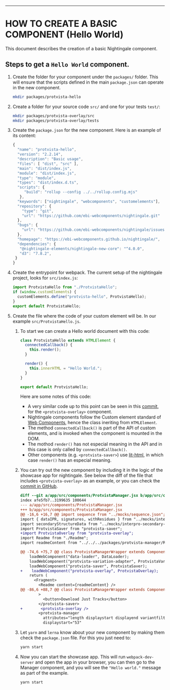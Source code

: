 <Meta title="Creating a component" />

---

# HOW TO CREATE A BASIC COMPONENT (Hello World)

This document describes the creation of a basic Nightingale component.

## Steps to get a `Hello World` component.

1. Create the folder for your component under the `packages/` folder. This will ensure that the scripts defined in the main `package.json` can operate in the new component.
   ```bash
   mkdir packages/protvista-hello
   ```
2. Create a folder for your source code `src/` and one for your tests `test/`:
   ```bash
   mkdir packages/protvista-overlay/src
   mkdir packages/protvista-overlay/tests
   ```
3. Create the `package.json` for the new component. Here is an example of its content:

   ```javascript
   {
     "name": "protvista-hello",
     "version": "2.2.14",
     "description": "Basic usage",
     "files": [ "dist", "src" ],
     "main": "dist/index.js",
     "module": "dist/index.js",
     "type": "module",
     "types": "dist/index.d.ts",
     "scripts": {
        "build": "rollup --config ../../rollup.config.mjs"
      },
     "keywords": ["nightingale", "webcomponents", "customelements"],
     "repository": {
       "type": "git",
       "url": "https://github.com/ebi-webcomponents/nightingale.git"
     },
     "bugs": {
       "url": "https://github.com/ebi-webcomponents/nightingale/issues"
     },
     "homepage": "https://ebi-webcomponents.github.io/nightingale/",
     "dependencies": {
      "@nightingale-elements/nightingale-new-core": "^4.0.0",
      "d3": "7.8.2",
    }
   }

   ```

4. Create the entrypoint for webpack. The current setup of the nightingale project, looks for `src/index.js`:
   ```javascript
   import ProtvistaHello from "./ProtvistaHello";
   if (window.customElements) {
     customElements.define("protvista-hello", ProtvistaHello);
   }
   export default ProtvistaHello;
   ```
5. Create the file where the code of your custom element will be. In our example `src/ProtvistaHello.js`.

   1. To start we can create a Hello world document with this code:

      ```javascript
      class ProtvistaHello extends HTMLElement {
        connectedCallback() {
          this.render();
        }

        render() {
          this.innerHTML = "Hello World.";
        }
      }

      export default ProtvistaHello;
      ```

      Here are some notes of this code:

      - A very similar code up to this point can be seen in this [commit](https://github.com/ebi-webcomponents/nightingale/commit/8f23f1fe159052598fe59b0aba1f413fcc47bac3), for the `<protvista-overlay>` component.
      - Nightingale components follow the Custom element standard of [Web Components](https://developer.mozilla.org/en-US/docs/Web/Web_Components), hence the class ineriting from `HTMLElement`.
      - The method `connectedCallback()` is part of the API of custom elements, and is invoked when the component is mounted in the DOM.
      - The mothod `render()` has not especial meaning in the API and in this case is only called by `connectedCallback()`.
      - Other components (e.g. `<protvista-saver>`) use [lit-html](https://lit-html.polymer-project.org/), in which case `render()` has an especial meaning.

   2. You can try out the new component by including it in the logic of the showcase app for nightingale. See below the diff of the file that includes `<protvista-overlay>` as an example, or you can check the [commit in GitHub](https://github.com/ebi-webcomponents/nightingale/commit/16d2e9cbf778c590566518c862bddc959ae4d716).

      ```diff
      diff --git a/app/src/components/ProtvistaManager.jsx b/app/src/components/ProtvistaManager.jsx
      index afe5fb7..3199635 100644
      --- a/app/src/components/ProtvistaManager.jsx
      +++ b/app/src/components/ProtvistaManager.jsx
      @@ -16,6 +16,7 @@ import sequence from "../mocks/sequence.json";
      import { dataIPR, signatures, withResidues } from "../mocks/interpro";
      import secondaryStructureData from "../mocks/interpro-secondary-structure.json";
      import ProtvistaSaver from "protvista-saver";
      +import ProtvistaOverlay from "protvista-overlay";
      import Readme from "./Readme";
      import readmeContent from "../../../packages/protvista-manager/README.md";

      @@ -74,6 +75,7 @@ class ProtvistaManagerWrapper extends Component {
          loadWebComponent("data-loader", DataLoader);
          loadWebComponent("protvista-variation-adapter", ProtvistaVariationAdapter);
          loadWebComponent("protvista-saver", ProtvistaSaver);
      +    loadWebComponent("protvista-overlay", ProtvistaOverlay);
          return (
            <Fragment>
              <Readme content={readmeContent} />
      @@ -86,6 +88,7 @@ class ProtvistaManagerWrapper extends Component {
              >
                <button>Download Just Tracks</button>
              </protvista-saver>
      +        <protvista-overlay />
              <protvista-manager
                attributes="length displaystart displayend variantfilters highlight"
                displaystart="53"
      ```

   3. Let `yarn` and `lerna` know about your new component by making them check the `package.json` file. For this you just need to:
      ```bash
      yarn start
      ```
   4. Now you can start the showcase app. This will run `webpack-dev-server` and open the app in your browser, you can then go to the Manager component, and you will see the `"Hello world."` message as part of the example.
      ```bash
      yarn start
      ```